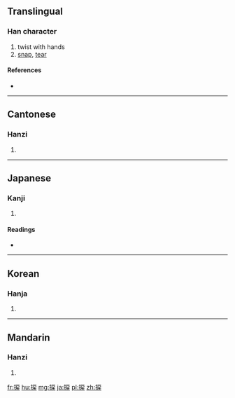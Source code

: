 ==Translingual==

===Han character===
{{Han char|rn=64|rad=手|as=08|sn=11|four=5303<sub>4</sub>|canj=手竹尸大 (QHSK), 手戈尸大 (QISK), X手竹尸大 (XQHSK)}}

# twist with hands
# [[snap]], [[tear]]

====References====
* {{Han ref|kx=0434.360|dkj=12192|dj=0784.170|hdz=31907.040|uh=6369|ud=25449|bh=B1CA|bd=45514}}

----

==Cantonese==

===Hanzi===
{{yue-hanzi|jyut=|y=lit6}}

# {{defn|lang=yue|sort=手08}}

----

==Japanese==

===Kanji===
{{ja-kanji|grade=|rs=手08}}

# {{defn|lang=ja|sort=手08}}

====Readings====
* {{ja-readings|on=[[れつ]] (retsu), [[れい]] (rei)|kun=[[ねじる]] (nejiru), [[ねじ]] (neji), [[もじる]] (mojiru)}}

----

==Korean==

===Hanja===
{{ko-hanja|hangeul=[[렬]]>[[열]]|eumhun=|rv=ryeol>yeol|mr=ryŏl>yŏl|y=lyel>yel}}

# {{defn|lang=ko|sort=手08}}

----

==Mandarin==

===Hanzi===
{{cmn-hanzi|pin=[[liè]] ([[lie4]])|wg=lieh<sup>4</sup>}}

# {{defn|lang=cmn|sort=手08}}

[[fr:捩]]
[[hu:捩]]
[[mg:捩]]
[[ja:捩]]
[[pl:捩]]
[[zh:捩]]